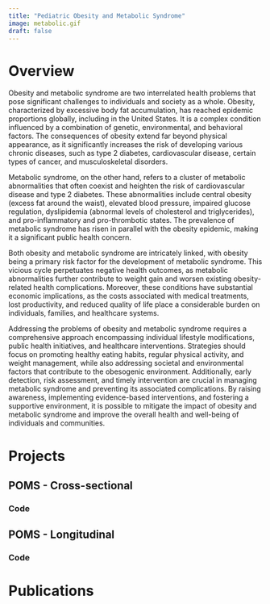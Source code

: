 ```yaml
---
title: "Pediatric Obesity and Metabolic Syndrome"
image: metabolic.gif
draft: false
---
```


# Overview

Obesity and metabolic syndrome are two interrelated health problems that pose significant challenges to individuals and society as a whole. Obesity, characterized by excessive body fat accumulation, has reached epidemic proportions globally, including in the United States. It is a complex condition influenced by a combination of genetic, environmental, and behavioral factors. The consequences of obesity extend far beyond physical appearance, as it significantly increases the risk of developing various chronic diseases, such as type 2 diabetes, cardiovascular disease, certain types of cancer, and musculoskeletal disorders.

Metabolic syndrome, on the other hand, refers to a cluster of metabolic abnormalities that often coexist and heighten the risk of cardiovascular disease and type 2 diabetes. These abnormalities include central obesity (excess fat around the waist), elevated blood pressure, impaired glucose regulation, dyslipidemia (abnormal levels of cholesterol and triglycerides), and pro-inflammatory and pro-thrombotic states. The prevalence of metabolic syndrome has risen in parallel with the obesity epidemic, making it a significant public health concern.

Both obesity and metabolic syndrome are intricately linked, with obesity being a primary risk factor for the development of metabolic syndrome. This vicious cycle perpetuates negative health outcomes, as metabolic abnormalities further contribute to weight gain and worsen existing obesity-related health complications. Moreover, these conditions have substantial economic implications, as the costs associated with medical treatments, lost productivity, and reduced quality of life place a considerable burden on individuals, families, and healthcare systems.

Addressing the problems of obesity and metabolic syndrome requires a comprehensive approach encompassing individual lifestyle modifications, public health initiatives, and healthcare interventions. Strategies should focus on promoting healthy eating habits, regular physical activity, and weight management, while also addressing societal and environmental factors that contribute to the obesogenic environment. Additionally, early detection, risk assessment, and timely intervention are crucial in managing metabolic syndrome and preventing its associated complications. By raising awareness, implementing evidence-based interventions, and fostering a supportive environment, it is possible to mitigate the impact of obesity and metabolic syndrome and improve the overall health and well-being of individuals and communities.

# Projects

## POMS - Cross-sectional

### Code

## POMS - Longitudinal

### Code


# Publications

